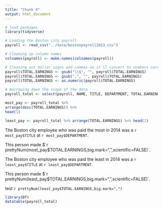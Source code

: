 ```yaml
---
title: "Chunk 4"
output: html_document
---
```


```r
# load packages
library(tidyverse)

# Loading the Boston city payroll
payroll <- read_csv("../data/bostonpayroll2013.csv")

# Cleaning up column names
colnames(payroll) <- make.names(colnames(payroll))

# Cleaning out dollar signs and commas so it'll convert to numbers correctly
payroll$TOTAL.EARNINGS <- gsub("\\$", "", payroll$TOTAL.EARNINGS)
payroll$TOTAL.EARNINGS <- gsub(",", "", payroll$TOTAL.EARNINGS)
payroll$TOTAL.EARNINGS <- as.numeric(payroll$TOTAL.EARNINGS)

# Narrowing down the scope of the data
payroll_total <- select(payroll, NAME, TITLE, DEPARTMENT, TOTAL.EARNINGS)

most_pay <- payroll_total %>%
arrange(desc(TOTAL.EARNINGS)) %>%
head(1)

least_pay <- payroll_total %>% arrange(TOTAL.EARNINGS) %>% head(1)
```

The Boston city employee who was paid the most in 2014 was a `r most_pay$TITLE` at `r most_pay$DEPARTMENT`.

This person made $`r prettyNum(most_pay$TOTAL.EARNINGS,big.mark=",",scientific=FALSE)`.

The Boston city employee who was paid the least in 2014 was a `r least_pay$TITLE` at `r least_pay$DEPARTMENT`.

This person made $`r prettyNum(least_pay$TOTAL.EARNINGS,big.mark=",",scientific=FALSE)`.

test `r prettyNum(least_pay$TOTAL.EARNINGS,big.mark=",")                          `


 

```r
library(DT)
datatable(payroll_total)
```